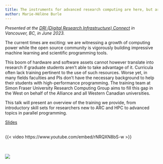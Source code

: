 ```yaml
---
title: The instruments for advanced research computing are here, but are researchers ready?
author: Marie-Hélène Burle
---
```


*Presented at the [DRI (Digital Research Infrastructure) Connect](https://driconnect.alliancecan.ca/) in Vancouver, BC, in June 2023.*

:::{.def}

The current times are exciting: we are witnessing a growth of computing power while the open source community is vigorously building impressive machine learning and scientific programming tools.

This boom of hardware and software assets cannot however translate into research if graduate students aren't able to take advantage of it. Curricula often lack training pertinent to the use of such resources. Worse yet, in many fields faculties and PIs don't have the necessary background to help their students with high-performance programming. The training team at Simon Fraser University Research Computing Group aims to fill this gap in the West on behalf of the Alliance and all Western Canadian universities.

This talk will present an overview of the training we provide, from introductory skill sets for researchers new to ARC and HPC to advanced topics in parallel programming.
:::

[Slides](2023_driconnect_slides.qmd){.btn .btn-outline-primary}
<br><br>

{{< video https://www.youtube.com/embed/rNRQXN8bS-w >}}

<br><br>
![](/img/logo_drac_bilingual_no_bg.svg){fig-alt="frontlogo"}
